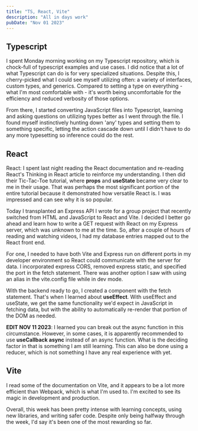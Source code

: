 ```yaml
---
title: "TS, React, Vite"
description: "All in days work"
pubDate: "Nov 01 2023"
---
```


## Typescript

I spent Monday morning working on my Typescript repository, which is chock-full of typescript examples and use cases. I did notice that a lot of what Typescript can do is for very specialized situations. Despite this, I cherry-picked what I could see myself utilizing often: a variety of interfaces, custom types, and generics. Compared to setting a type on everything - what I'm most comfortable with - it's worth being uncomfortable for the efficiency and reduced verbosity of those options.

From there, I started converting JavaScript files into Typescript, learning and asking questions on utilizing types better as I went through the file. I found myself instinctively hunting down 'any' types and setting them to something specific, letting the action cascade down until I didn't have to do any more typesetting so inference could do the rest.

## React

React: I spent last night reading the React documentation and re-reading React's Thinking in React article to reinforce my understanding. I then did their Tic-Tac-Toe tutorial, where **props** and **useState** became very clear to me in their usage. That was perhaps the most significant portion of the entire tutorial because it demonstrated how versatile React is. I was impressed and can see why it is so popular.

Today I transplanted an Express API I wrote for a group project that recently switched from HTML and JavaScript to React and Vite. I decided I better go ahead and learn how to write a GET request with React on my Express server, which was unknown to me at the time. So, after a couple of hours of reading and watching videos, I had my database entries mapped out to the React front end.

For one, I needed to have both Vite and Express run on different ports in my developer environment so React could communicate with the server for data. I incorporated express CORS, removed express static, and specified the port in the fetch statement. There was another option I saw with using an alias in the vite.config file while in dev mode.

With the backend ready to go, I created a component with the fetch statement. That's when I learned about **useEffect**. With useEffect and useState, we get the same functionality we'd expect in JavaScript in fetching data, but with the ability to automatically re-render that portion of the DOM as needed.

**EDIT NOV 11 2023**: I learned you can break out the async function in this circumstance. However, in some cases, it is apparently recommended to use **useCallback async** instead of an async function. What is the deciding factor in that is something I am still learning. This can also be done using a reducer, which is not something I have any real experience with yet.

## Vite

I read some of the documentation on Vite, and it appears to be a lot more efficient than Webpack, which is what I'm used to. I'm excited to see its magic in development and production.

Overall, this week has been pretty intense with learning concepts, using new libraries, and writing safer code. Despite only being halfway through the week, I'd say it's been one of the most rewarding so far.

